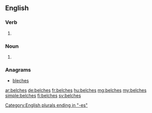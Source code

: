 ==English==

===Verb===
{{head|en|verb form}}

# {{en-third-person singular of|belch}}

===Noun===
{{head|en|plural}}

# {{plural of|belch|lang=en}}

===Anagrams===
* [[bleches#English|bleches]]

[[Category:English plurals ending in "-es"]]

[[ar:belches]]
[[de:belches]]
[[fr:belches]]
[[hu:belches]]
[[mg:belches]]
[[my:belches]]
[[simple:belches]]
[[fi:belches]]
[[sv:belches]]
